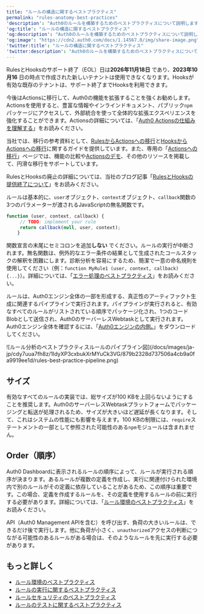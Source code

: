 ```yaml
---
title: "ルールの構造に関するベストプラクティス"
permalink: "rules-anatomy-best-practices"
'description': "Auth0のルールを構築するためのベストプラクティスについて説明します。"
'og:title': "ルールの構造に関するベストプラクティス"
'og:description': "Auth0のルールを構築するためのベストプラクティスについて説明します。"
'og:image': "https://cdn2.auth0.com/docs/1.14567.0/img/share-image.png"
'twitter:title': "ルールの構造に関するベストプラクティス"
'twitter:description': "Auth0のルールを構築するためのベストプラクティスについて説明します。"
---
```


<Warning>

RulesとHooksのサポート終了（EOL）日は**2026年11月18日** であり、**2023年10月16** 日の時点で作成された新しいテナントは使用できなくなります。Hooksが有効な既存のテナントは、サポート終了までHooksを利用できます。

今後はActionsに移行して、Auth0の機能を拡張することを強くお勧めします。Actionsを使用すると、豊富な情報やインラインドキュメント、パブリック`npm`パッケージにアクセスして、外部統合を使って全体的な拡張エクスペリエンスを強化することができます。Actionsの詳細については、「[Auth0 Actionsの仕組みを理解する](/docs/ja-jp/customize/actions/actions-overview)」をお読みください。

当社では、移行の参考資料として、[RulesからActionsへの移行](/docs/ja-jp/customize/actions/migrate/migrate-from-rules-to-actions)と[HooksからActionsへの移行](/docs/ja-jp/customize/actions/migrate/migrate-from-hooks-to-actions)に関するガイドを提供しています。また、専用の「[Actionsへの移行](https://auth0.com/extensibility/movetoactions)」ページでは、機能の比較や[Actionsのデモ](https://www.youtube.com/watch?v=UesFSY1klrI)、その他のリソースを掲載して、円滑な移行をサポートしています。

RulesとHooksの廃止の詳細については、当社のブログ記事「[RulesとHooksの提供終了について](https://auth0.com/blog/preparing-for-rules-and-hooks-end-of-life/)」をお読みください。

</Warning>

ルールは基本的に、`user`オブジェクト、`context`オブジェクト、`callback`関数の3つのパラメーターが渡されるJavaScriptの無名関数です。

```javascript lines
function (user, context, callback) {
     // TODO: implement your rule
     return callback(null, user, context);
    }
```

関数宣言の末尾にセミコロンを追加**しない** でください。ルールの実行が中断されます。無名関数は、例外的なエラー条件の結果として生成されたコールスタックの解釈を困難にします。診断分析を容易にするため、簡潔で一意の命名規則を使用してください（例：`function MyRule1 (user, context, callback) {...}`）。詳細については、「[エラー処理のベストプラクティス](/docs/ja-jp/troubleshoot/error-handling-best-practices)」をお読みください。

ルールは、Auth0エンジン全体の一部を形成する、真正性のアーティファクト生成に関連するパイプラインで実行されます。パイプラインが実行されると、有効なすべてのルールがリストされている順序でパッケージ化され、1つのコードBlobとして送信され、Auth0のサーバーレスWebtaskとして実行されます。Auth0エンジン全体を確認するには、「[Auth0エンジンの内側。](https://cdn.auth0.com/blog/auth0-raises-100m-to-fuel-the-growth/inside-the-auth0-engine-high-res.jpg)」をダウンロードしてください。

<Frame>![ルール分析のベストプラクティスルールのパイプライン図](/docs/images/ja-jp/cdy7uua7fh8z/1IdyXP3cxbukXrMYuCk3VG/879b2328d737506a4cb9a0fa9919ee1d/rules-best-practice-pipeline.png)</Frame>

## サイズ

有効なすべてのルールの実装では、総サイズが100 KBを上回らないようにすることを推奨します。Auth0のサーバーレスWebtaskプラットフォームでパッケージングと転送が処理されるため、サイズが大きいほど遅延が長くなります。そして、これはシステムの性能にも影響を与えます。100 KBの制限には、`require`ステートメントの一部として参照された可能性のある`npm`モジュールは含まれません。

## Order（順序）

<Tooltip data-tooltip-id="react-containers-DefinitionTooltip-0" href="/docs/ja-jp/glossary?term=auth0-dashboard" tip="Auth0 Dashboard: サービスを構成するためのAuth0の主製品。" cta="用語集の表示">Auth0 Dashboard</Tooltip>に表示されるルールの順序によって、ルールが実行される順序が決まります。あるルールが複数の定義を作成し、実行に関連付けられた環境内で別のルールがその定義に依存していることがあるため、この順序は重要です。この場合、定義を作成するルールを、その定義を使用するルールの前に実行する必要があります。詳細については、「[ルール環境のベストプラクティス](/docs/ja-jp/rules-best-practices/rules-environment-best-practices)」をお読みください。

API（Auth0 <Tooltip data-tooltip-id="react-containers-DefinitionTooltip-0" href="/docs/ja-jp/glossary?term=management-api" tip="Management API: 顧客が管理タスクを実行できるようにするための製品。" cta="用語集の表示">Management API</Tooltip>を含む）を呼び出す、負荷の大きいルールは、できるだけ後で実行します。他に負荷が小さく、`unauthorized`アクセスの判断につながる可能性のあるルールがある場合は、そのようなルールを先に実行する必要があります。

## もっと詳しく

* [ルール環境のベストプラクティス](/docs/ja-jp/rules-best-practices/rules-environment-best-practices)
* [ルールの実行に関するベストプラクティス](/docs/ja-jp/rules-best-practices/rules-execution-best-practices)
* [ルールセキュリティのベストプラクティス](/docs/ja-jp/rules-best-practices/rules-security-best-practices)
* [ルールのテストに関するベストプラクティス](/docs/ja-jp/rules-best-practices/rules-testing-best-practices)